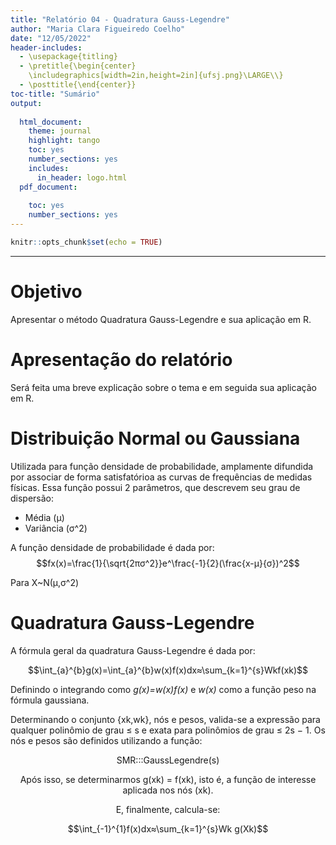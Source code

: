 ```yaml
---
title: "Relatório 04 - Quadratura Gauss-Legendre"
author: "Maria Clara Figueiredo Coelho"
date: "12/05/2022"
header-includes:
  - \usepackage{titling}
  - \pretitle{\begin{center}
    \includegraphics[width=2in,height=2in]{ufsj.png}\LARGE\\}
  - \posttitle{\end{center}}
toc-title: "Sumário"
output:
  
  html_document:
    theme: journal
    highlight: tango
    toc: yes
    number_sections: yes
    includes:
      in_header: logo.html
  pdf_document:
    
    toc: yes
    number_sections: yes
---
```


```r
knitr::opts_chunk$set(echo = TRUE)
```
--- 

# Objetivo

Apresentar o método Quadratura Gauss-Legendre e sua aplicação em R.

# Apresentação do relatório

Será feita uma breve explicação sobre o tema e em seguida sua aplicação em R.

# Distribuição Normal ou Gaussiana

Utilizada para função densidade de probabilidade, amplamente difundida por associar de forma satisfatórioa as curvas de frequências de medidas físicas.
Essa função possui 2 parâmetros, que descrevem seu grau de dispersão: 

  - Média (μ)
  - Variância (σ^2)
  
A função densidade de probabilidade é dada por:
   $$fx(x)=\frac{1}{\sqrt{2πσ^2}}e^\frac{-1}{2}(\frac{x-μ}{σ})^2$$
   
 Para X~N(μ,σ^2)

# Quadratura Gauss-Legendre

A fórmula geral da quadratura Gauss-Legendre é dada por:

$$\int_{a}^{b}g(x)=\int_{a}^{b}w(x)f(x)dx≈\sum_{k=1}^{s}Wkf(xk)$$

Definindo o integrando como *g(x)=w(x)f(x)* e *w(x)* como a função peso na fórmula gaussiana.

Determinando o conjunto {xk,wk}, nós e pesos, valida-se a expressão para qualquer polinômio de grau ≤ s e exata para polinômios de grau ≤ 2s − 1. Os nós e pesos são definidos utilizando a função:

<center>

SMR:::GaussLegendre(s)

<center>

Após isso, se determinarmos g(xk) = f(xk), isto é, a função de interesse aplicada nos nós (xk).

E, finalmente, calcula-se:

$$\int_{-1}^{1}f(x)dx≈\sum_{k=1}^{s}Wk g(Xk)$$